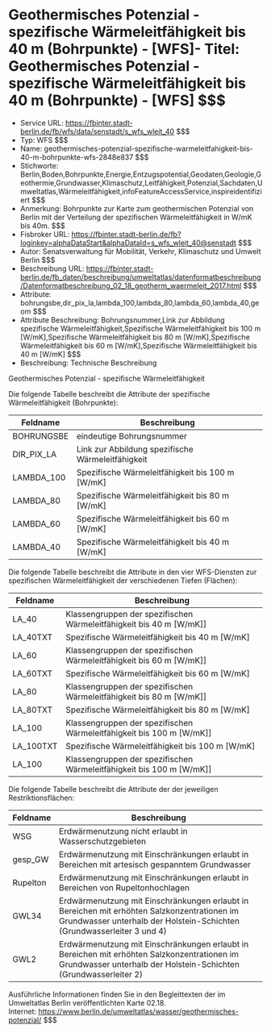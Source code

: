 # Geothermisches Potenzial -  spezifische Wärmeleitfähigkeit bis 40 m (Bohrpunkte) - [WFS]- Titel: Geothermisches Potenzial -  spezifische Wärmeleitfähigkeit bis 40 m (Bohrpunkte) - [WFS] $$$
- Service URL: https://fbinter.stadt-berlin.de/fb/wfs/data/senstadt/s_wfs_wleit_40 $$$
- Typ: WFS $$$
- Name: geothermisches-potenzial-spezifische-warmeleitfahigkeit-bis-40-m-bohrpunkte-wfs-2848e837 $$$
- Stichworte: Berlin,Boden,Bohrpunkte,Energie,Entzugspotential,Geodaten,Geologie,Geothermie,Grundwasser,Klimaschutz,Leitfähigkeit,Potenzial,Sachdaten,Umweltatlas,Wärmeleitfähigkeit,infoFeatureAccessService,inspireidentifiziert $$$
- Anmerkung: Bohrpunkte zur Karte zum geothermischen Potenzial von Berlin mit der Verteilung der spezifischen Wärmeleitfähigkeit in W/mK bis 40m. $$$
- Fisbroker URL: https://fbinter.stadt-berlin.de/fb?loginkey=alphaDataStart&alphaDataId=s_wfs_wleit_40@senstadt $$$
- Autor: Senatsverwaltung für Mobilität, Verkehr, Klimaschutz und Umwelt Berlin $$$
- Beschreibung URL: https://fbinter.stadt-berlin.de/fb_daten/beschreibung/umweltatlas/datenformatbeschreibung/Datenformatbeschreibung_02_18_geotherm_waermeleit_2017.html $$$
- Attribute: bohrungsbe,dir_pix_la,lambda_100,lambda_80,lambda_60,lambda_40,geom $$$
- Attribute Beschreibung: Bohrungsnummer,Link zur Abbildung spezifische Wärmeleitfähigkeit,Spezifische Wärmeleitfähigkeit bis 100 m [W/mK],Spezifische Wärmeleitfähigkeit bis 80 m [W/mK],Spezifische Wärmeleitfähigkeit bis 60 m [W/mK],Spezifische Wärmeleitfähigkeit bis 40 m [W/mK] $$$
- Beschreibung: Technische Beschreibung 

Geothermisches Potenzial - spezifische Wärmeleitfähigkeit

Die folgende Tabelle beschreibt die Attribute der spezifische Wärmeleitfähigkeit (Bohrpunkte):

| **Feldname** | **Beschreibung**                                  |
| ------------ | ------------------------------------------------- |
| BOHRUNGSBE   | eindeutige Bohrungsnummer                         |
| DIR\_PIX\_LA | Link zur Abbildung spezifische Wärmeleitfähigkeit |
| LAMBDA\_100  | Spezifische Wärmeleitfähigkeit bis 100 m \[W/mK\] |
| LAMBDA\_80   | Spezifische Wärmeleitfähigkeit bis 80 m \[W/mK\]  |
| LAMBDA\_60   | Spezifische Wärmeleitfähigkeit bis 60 m \[W/mK\]  |
| LAMBDA\_40   | Spezifische Wärmeleitfähigkeit bis 40 m \[W/mK\]  |

Die folgende Tabelle beschreibt die Attribute in den vier WFS-Diensten zur spezifischen Wärmeleitfähigkeit der verschiedenen Tiefen (Flächen):

| **Feldname** | **Beschreibung**                                                        |
| ------------ | ----------------------------------------------------------------------- |
| LA\_40       | Klassengruppen der spezifischen Wärmeleitfähigkeit bis 40 m \[W/mK\]\]  |
| LA\_40TXT    | Spezifische Wärmeleitfähigkeit bis 40 m \[W/mK\]                        |
| LA\_60       | Klassengruppen der spezifischen Wärmeleitfähigkeit bis 60 m \[W/mK\]\]  |
| LA\_60TXT    | Spezifische Wärmeleitfähigkeit bis 60 m \[W/mK\]                        |
| LA\_80       | Klassengruppen der spezifischen Wärmeleitfähigkeit bis 80 m \[W/mK\]\]  |
| LA\_80TXT    | Spezifische Wärmeleitfähigkeit bis 80 m \[W/mK\]                        |
| LA\_100      | Klassengruppen der spezifischen Wärmeleitfähigkeit bis 100 m \[W/mK\]\] |
| LA\_100TXT   | Spezifische Wärmeleitfähigkeit bis 100 m \[W/mK\]                       |
| LA\_100      | Klassengruppen der spezifischen Wärmeleitfähigkeit bis 100 m \[W/mK\]\] |

Die folgende Tabelle beschreibt die Attribute der der jeweiligen Restriktionsflächen:

| **Feldname** | **Beschreibung**                                                                                                                                                      |
| ------------ | --------------------------------------------------------------------------------------------------------------------------------------------------------------------- |
| WSG          | Erdwärmenutzung nicht erlaubt in Wasserschutzgebieten                                                                                                                 |
| gesp\_GW     | Erdwärmenutzung mit Einschränkungen erlaubt in Bereichen mit artesisch gespanntem Grundwasser                                                                         |
| Rupelton     | Erdwärmenutzung mit Einschränkungen erlaubt in Bereichen von Rupeltonhochlagen                                                                                        |
| GWL34        | Erdwärmenutzung mit Einschränkungen erlaubt in Bereichen mit erhöhten Salzkonzentrationen im Grundwasser unterhalb der Holstein-Schichten (Grundwasserleiter 3 und 4) |
| GWL2         | Erdwärmenutzung mit Einschränkungen erlaubt in Bereichen mit erhöhten Salzkonzentrationen im Grundwasser unterhalb der Holstein-Schichten (Grundwasserleiter 2)       |

Ausführliche Informationen finden Sie in den Begleittexten der im Umweltatlas Berlin veröffentlichten Karte 02.18.  
Internet: https://www.berlin.de/umweltatlas/wasser/geothermisches-potenzial/ $$$
